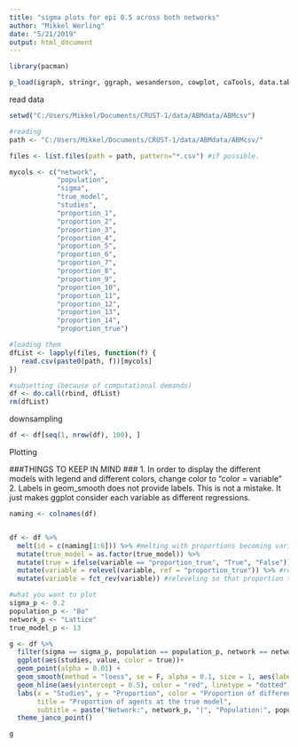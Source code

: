 ```yaml
---
title: "sigma plots for epi 0.5 across both networks"
author: "Mikkel Werling"
date: "5/21/2019"
output: html_document
---
```


```r
library(pacman)

p_load(igraph, stringr, ggraph, wesanderson, cowplot, caTools, data.table, permute, matrixStats, MCMCpack, tidyverse, ggunchained)
```

read data

```r
setwd("C:/Users/Mikkel/Documents/CRUST-1/data/ABMdata/ABMcsv")

#reading 
path <- "C:/Users/Mikkel/Documents/CRUST-1/data/ABMdata/ABMcsv/"

files <- list.files(path = path, pattern="*.csv") #if possible. 

mycols <- c("network", 
            "population", 
            "sigma",
            "true_model",
            "studies",
            "proportion_1",
            "proportion_2",
            "proportion_3",
            "proportion_4",
            "proportion_5",
            "proportion_6",
            "proportion_7",
            "proportion_8",
            "proportion_9",
            "proportion_10",
            "proportion_11",
            "proportion_12",
            "proportion_13",
            "proportion_14",
            "proportion_true")

#loading them 
dfList <- lapply(files, function(f) {  
   read.csv(paste0(path, f))[mycols]
})

#subsetting (because of computational demands)
df <- do.call(rbind, dfList) 
rm(dfList)
```

downsampling

```r
df <- df[seq(1, nrow(df), 100), ]
```

Plotting

###THINGS TO KEEP IN MIND ###
1. In order to display the different models with legend and different colors, change color to "color = variable"
2. Labels in geom_smooth does not provide labels. This is not a mistake. It just makes ggplot consider each variable as different regressions.

```r
naming <- colnames(df)


df <- df %>%
  melt(id = c(naming[1:6])) %>% #melting with proportions becoming variable and their values becoming values
  mutate(true_model = as.factor(true_model)) %>%
  mutate(true = ifelse(variable == "proportion_true", "True", "False")) %>% #making a identifying column in order to color for the plot
  mutate(variable = relevel(variable, ref = "proportion_true")) %>% #releveling so that proportion true is considered first
  mutate(variable = fct_rev(variable)) #releveling so that proportion true is considered last - this is done in order to make it the top layer in the overlay between different smooths.

#what you want to plot
sigma_p <- 0.2
population_p <- "Bo"
network_p <- "Lattice"
true_model_p <- 13

g <- df %>%
  filter(sigma == sigma_p, population == population_p, network == network_p, true_model == true_model_p) %>%
  ggplot(aes(studies, value, color = true))+
  geom_point(alpha = 0.01) +
  geom_smooth(method = "loess", se = F, alpha = 0.1, size = 1, aes(labels = variable)) +
  geom_hline(aes(yintercept = 0.5), color = "red", linetype = "dotted", size = 1) + 
  labs(x = "Studies", y = "Proportion", color = "Proportion of different models", 
       title = "Proportion of agents at the true model",
       subtitle = paste("Network:", network_p, "|", "Population:", population_p, "|", "Sigma:", sigma_p, "|", "True Model:", true_model_p)) +
  theme_janco_point()

g
```


